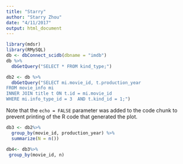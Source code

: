 ```yaml
---
title: "Starry"
author: "Starry Zhou"
date: "4/11/2017"
output: html_document
---
```


```r
library(mdsr)
library(RMySQL)
db <- dbConnect_scidb(dbname = "imdb")
db %>%
  dbGetQuery("SELECT * FROM kind_type;")
```
```r
db2 <- db %>%
  dbGetQuery("SELECT mi.movie_id, t.production_year 
FROM movie_info mi
INNER JOIN title t ON t.id = mi.movie_id
WHERE mi.info_type_id = 3  AND t.kind_id = 1;") 
```

Note that the `echo = FALSE` parameter was added to the code chunk to prevent printing of the R code that generated the plot.
```r
db3 <- db2%>%
  group_by(movie_id, production_year) %>%
  summarize(N = n())
```

```r
db4<- db3%>%
 group_by(movie_id, n)
```

